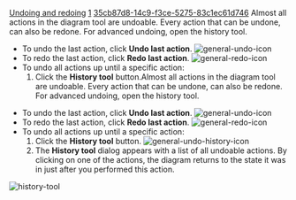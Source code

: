 [[Property:title|Undoing and redoing]]
[[Property:weight|1]]
[[Property:uuid|35cb87d8-14c9-f3ce-5275-83c1ec61d746]]
Almost all actions in the diagram tool are undoable. Every action that can be undone, can also be redone. For advanced undoing, open the history tool.

{{tip|Undo actions cannot be undone. Use redo to undo an undo action. }}
* To undo the last action, click '''Undo last action'''.  [[Image:general-undo-icon]]  
* To redo the last action, click '''Redo last action'''.  [[Image:general-redo-icon]]  
* To undo all actions up until a specific action: 
*# Click the '''History tool''' button.Almost all actions in the diagram tool are undoable. Every action that can be undone, can also be redone. For advanced undoing, open the history tool.

{{tip|Undo actions cannot be undone. Use redo to undo an undo action. }}
* To undo the last action, click '''Undo last action'''.  [[Image:general-undo-icon]]  
* To redo the last action, click '''Redo last action'''.  [[Image:general-redo-icon]]  
* To undo all actions up until a specific action: 
*# Click the '''History tool''' button.  [[Image:general-undo-history-icon]]  
*# The '''History tool''' dialog appears with a list of all undoable actions. By clicking on one of the actions, the diagram returns to the state it was in just after you performed this action. <br/>
 [[Image:history-tool]]  


{{note|When an action is performed that cannot be undone, the history tool is emptied. }}



